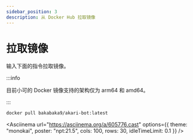 ```yaml
---
sidebar_position: 3
description: 从 Docker Hub 拉取镜像
---
```



# 拉取镜像

输入下面的指令拉取镜像。

:::info

目前小可的 Docker 镜像支持的架构仅为 arm64 和 amd64。

:::

```sh
docker pull bakabaka9/akari-bot:latest
```

<Asciinema
url="https://asciinema.org/a/605776.cast"
options={{ theme: "monokai", poster: "npt:21.5", cols: 100, rows: 30, idleTimeLimit: 0.1 }}
/>
